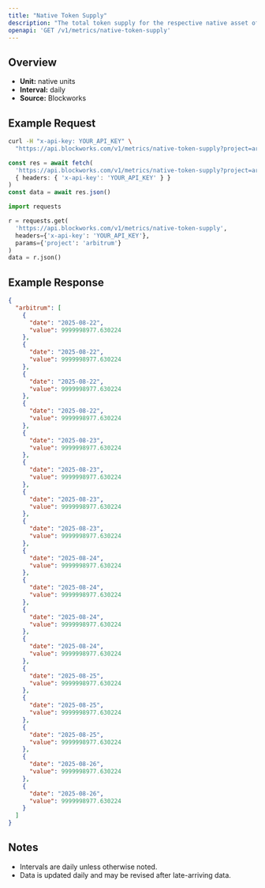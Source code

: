 ```yaml
---
title: "Native Token Supply"
description: "The total token supply for the respective native asset of that chain. Inclusive of all locked tokens."
openapi: 'GET /v1/metrics/native-token-supply'
---
```


## Overview

- **Unit:** native units
- **Interval:** daily
- **Source:** Blockworks

## Example Request

<CodeGroup>

```bash cURL
curl -H "x-api-key: YOUR_API_KEY" \
  "https://api.blockworks.com/v1/metrics/native-token-supply?project=arbitrum"
```

```typescript TypeScript
const res = await fetch(
  'https://api.blockworks.com/v1/metrics/native-token-supply?project=arbitrum',
  { headers: { 'x-api-key': 'YOUR_API_KEY' } }
)
const data = await res.json()
```

```python Python
import requests

r = requests.get(
  'https://api.blockworks.com/v1/metrics/native-token-supply',
  headers={'x-api-key': 'YOUR_API_KEY'},
  params={'project': 'arbitrum'}
)
data = r.json()
```

</CodeGroup>

## Example Response

```json
{
  "arbitrum": [
    {
      "date": "2025-08-22",
      "value": 9999998977.630224
    },
    {
      "date": "2025-08-22",
      "value": 9999998977.630224
    },
    {
      "date": "2025-08-22",
      "value": 9999998977.630224
    },
    {
      "date": "2025-08-22",
      "value": 9999998977.630224
    },
    {
      "date": "2025-08-23",
      "value": 9999998977.630224
    },
    {
      "date": "2025-08-23",
      "value": 9999998977.630224
    },
    {
      "date": "2025-08-23",
      "value": 9999998977.630224
    },
    {
      "date": "2025-08-23",
      "value": 9999998977.630224
    },
    {
      "date": "2025-08-24",
      "value": 9999998977.630224
    },
    {
      "date": "2025-08-24",
      "value": 9999998977.630224
    },
    {
      "date": "2025-08-24",
      "value": 9999998977.630224
    },
    {
      "date": "2025-08-24",
      "value": 9999998977.630224
    },
    {
      "date": "2025-08-25",
      "value": 9999998977.630224
    },
    {
      "date": "2025-08-25",
      "value": 9999998977.630224
    },
    {
      "date": "2025-08-25",
      "value": 9999998977.630224
    },
    {
      "date": "2025-08-26",
      "value": 9999998977.630224
    },
    {
      "date": "2025-08-26",
      "value": 9999998977.630224
    }
  ]
}
```

## Notes
- Intervals are daily unless otherwise noted.
- Data is updated daily and may be revised after late-arriving data.
